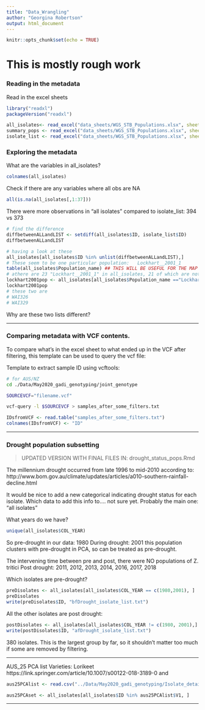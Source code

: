 ```yaml
---
title: "Data_Wrangling"
author: "Georgina Robertson"
output: html_document
---
```


```r
knitr::opts_chunk$set(echo = TRUE)
```
# This is mostly rough work

### Reading in the metadata

Read in the excel sheets
```r
library("readxl")
packageVersion("readxl")
```
```r
all_isolates<- read_excel("data_sheets/WGS_STB_Populations.xlsx", sheet = 1)
summary_pops <- read_excel("data_sheets/WGS_STB_Populations.xlsx", sheet = 2)
isolate_list <- read_excel("data_sheets/WGS_STB_Populations.xlsx", sheet = 3)
```
### Exploring the metadata

What are the variables in all_isolates?
```r
colnames(all_isolates)
```
Check if there are any variables where all obs are NA
```r
all(is.na(all_isolates[,1:37]))
```

There were more observations in "all isolates" compared to isolate_list: 394 vs 373
```r
# find the difference
diffbetweenALLandLIST <- setdiff(all_isolates$ID, isolate_list$ID)
diffbetweenALLandLIST
```
```r
# having a look at these
all_isolates[all_isolates$ID %in% unlist(diffbetweenALLandLIST),]
# These seem to be one particular population: 	Lockhart__2001_1
table(all_isolates$Population_name) ## THIS WILL BE USEFUL FOR THE MAP
# athere are 23 "Lockhart__2001_1" in all_isolates, 21 of which are not in "isolate_details"
lockhart2001pop <- all_isolates[all_isolates$Population_name =="Lockhart__2001_1", 2]
lockhart2001pop
# these two are
# WAI326				
# WAI329
```
Why are these two lists different?

____________________________________________________________________________
### Comparing metadata with VCF contents.

To compare what's in the excel sheet to what ended up in the VCF after filtering, this template can be used to query the vcf file:

Template to extract sample ID using vcftools:
```bash
# for AUS/NZ
cd ./Data/May2020_gadi_genotyping/joint_genotype

SOURCEVCF="filename.vcf" 

vcf-query -l $SOURCEVCF > samples_after_some_filters.txt
```

```r
IDsfromVCF <- read.table("samples_after_some_filters.txt")
colnames(IDsfromVCF) <- "ID"
```

_____________________________________________________________________________
### Drought population subsetting

> UPDATED VERSION WITH FINAL FILES IN:
  drought_status_pops.Rmd

The millennium drought occurred from late 1996 to mid-2010 according to:
http://www.bom.gov.au/climate/updates/articles/a010-southern-rainfall-decline.html

It would be nice to add a new categorical indicating drought status for each isolate.  Which data to add this info to.... not sure yet. Probably the main one: "all isolates"

What years do we have?
```r
unique(all_isolates$COL_YEAR)
```
So pre-drought in our data: 1980
During drought: 2001 **
** this population clusters with pre-drought in PCA, so can be treated as pre-drought.

The intervening time between pre and post, there were NO populations of Z. tritici
Post drought: 2011, 2012, 2013, 2014, 2016, 2017, 2018

Which isolates are pre-drought?
```r
preDisolates <- all_isolates[all_isolates$COL_YEAR == c(1980,2001), ]
preDisolates
write(preDisolates$ID, "bfDrought_isolate_list.txt")
```

All the other isolates are post drought:

```r
postDisolates <- all_isolates[all_isolates$COL_YEAR != c(1980, 2001),]
write(postDisolates$ID, "afDrought_isolate_list.txt")
```

380 isolates. This is the largest group by far, so it shouldn't matter too much if some are removed by filtering.

__________________________________________________________________________________

AUS_25 PCA list
Varieties: Lorikeet https://link.springer.com/article/10.1007/s00122-018-3189-0 and 
```r
aus25PCAlist <- read.csv("../Data/May2020_gadi_genotyping/Isolate_details/avrstb19.keep", sep = "", header = F)

aus25PCAset <- all_isolates[all_isolates$ID %in% aus25PCAlist$V1, ]
```

_____________________________________________



```r

```

